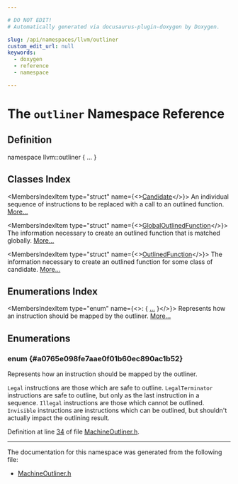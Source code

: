 ```yaml
---

# DO NOT EDIT!
# Automatically generated via docusaurus-plugin-doxygen by Doxygen.

slug: /api/namespaces/llvm/outliner
custom_edit_url: null
keywords:
  - doxygen
  - reference
  - namespace

---
```





# The `outliner` Namespace Reference

<DoxygenPage pluginConfig={pluginConfig}>



## Definition

<CodeBlock>namespace llvm::outliner &#123; ... &#125;</CodeBlock>

## Classes Index

<MembersIndex>

<MembersIndexItem
  type="struct"
  name={<><a href="/docs/api/structs/llvm/outliner/candidate">Candidate</a></>}>
An individual sequence of instructions to be replaced with a call to an outlined function. <a href="/docs/api/structs/llvm/outliner/candidate/#details">More...</a>
</MembersIndexItem>

<MembersIndexItem
  type="struct"
  name={<><a href="/docs/api/structs/llvm/outliner/globaloutlinedfunction">GlobalOutlinedFunction</a></>}>
The information necessary to create an outlined function that is matched globally. <a href="/docs/api/structs/llvm/outliner/globaloutlinedfunction/#details">More...</a>
</MembersIndexItem>

<MembersIndexItem
  type="struct"
  name={<><a href="/docs/api/structs/llvm/outliner/outlinedfunction">OutlinedFunction</a></>}>
The information necessary to create an outlined function for some class of candidate. <a href="/docs/api/structs/llvm/outliner/outlinedfunction/#details">More...</a>
</MembersIndexItem>

</MembersIndex>

## Enumerations Index

<MembersIndex>

<MembersIndexItem
  type="enum"
  name={<>:  &#123; <a href="#a0765e098fe7aae0f01b60ec890ac1b52">...</a> &#125;</>}>
Represents how an instruction should be mapped by the outliner. <a href="#a0765e098fe7aae0f01b60ec890ac1b52">More...</a>
</MembersIndexItem>

</MembersIndex>


<SectionDefinition>

## Enumerations

### enum  {#a0765e098fe7aae0f01b60ec890ac1b52}

<MemberDefinition
  prototype="enum llvm::outliner::InstrType ">
Represents how an instruction should be mapped by the outliner.

<EnumerationList title="Enumeration values">

<Link id="a0765e098fe7aae0f01b60ec890ac1b52a5b2760b5bb9cc62190d2ddfe563776b9" />
<EnumerationListItem name="Legal">

</EnumerationListItem>

<Link id="a0765e098fe7aae0f01b60ec890ac1b52a6adc06fdab039cdbfaaeda00060c5e63" />
<EnumerationListItem name="LegalTerminator">

</EnumerationListItem>

<Link id="a0765e098fe7aae0f01b60ec890ac1b52a795f5ad85ed392b65a70b46dacaeef34" />
<EnumerationListItem name="Illegal">

</EnumerationListItem>

<Link id="a0765e098fe7aae0f01b60ec890ac1b52add798e74afcdf046a9a39e477261ab0e" />
<EnumerationListItem name="Invisible">

</EnumerationListItem>

</EnumerationList>

<code>Legal</code> instructions are those which are safe to outline. <code>LegalTerminator</code> instructions are safe to outline, but only as the last instruction in a sequence. <code>Illegal</code> instructions are those which cannot be outlined. <code>Invisible</code> instructions are instructions which can be outlined, but shouldn&#39;t actually impact the outlining result.

Definition at line <a href="/docs/api/files/include/include/llvm/include/llvm/codegen/machineoutliner-h/#l00034">34</a> of file <a href="/docs/api/files/include/include/llvm/include/llvm/codegen/machineoutliner-h">MachineOutliner.h</a>.
</MemberDefinition>

</SectionDefinition>

<hr/>

The documentation for this namespace was generated from the following file:

<ul>
<li><a href="/docs/api/files/include/include/llvm/include/llvm/codegen/machineoutliner-h">MachineOutliner.h</a></li>
</ul>

</DoxygenPage>
